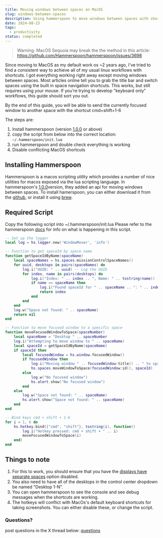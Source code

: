 ```yaml
---
title: Moving windows between spaces on MacOS
slug: windows-between-spaces
description: Using hammerspoon to move windows between spaces with shortcuts on MacOS
date: 2024-08-23
tags:
  - productivity
status: completed
---
```


> Warning: MacOS Sequoia may break the the method in this article:\
> https://github.com/Hammerspoon/hammerspoon/issues/3698

Since moving to MacOS as my default work os ~2 years ago, I've tried to find a consistent way to achieve all of my usual linux workflows with shortcuts. I got everything working right away except moving windows between spaces. Most articles online tell you to grab the title bar and switch spaces using the built in space navigation shortcuts. This works, but still requires using your mouse. If you're trying to develop "keyboard only" workflows, this guide should sort you out.

By the end of this guide, you will be able to send the currently focused window to another space with the shortcut cmd+shift+1-6

The steps are:
1. Install hammerspoon (version [1.0.0](https://www.hammerspoon.org/releasenotes/1.0.0.html) or above)
2. copy the script from below into the correct location:  `~/.hammerspoon/init.lua`
3. run hammerspoon and double check everything is working
4. Disable conflicting MacOS shortcuts
## Installing Hammerspoon
Hammerspoon is a macos scripting utility which provides a number of nice utilities for macos exposed via the lua scripting language. In hammerspoon's [1.0.0](https://www.hammerspoon.org/releasenotes/1.0.0.html)version, they added an api for moving windows between spaces.
To install hamerspoon, you can either download it from the [github](https://github.com/Hammerspoon/hammerspoon/releases/tag/1.0.0), or install it using [brew](https://formulae.brew.sh/cask/hammerspoon).
## Required Script
Copy the following script into ~/.hammerspoon/init.lua
Please refer to the hammerspoon [docs]() for info on what is happening in this script.
```lua
-- Set up the logger
local log = hs.logger.new('WindowMover', 'info')

-- Function to get spaceId by space name
function getSpaceIdByName(spaceName)
    local spaceNames = hs.spaces.missionControlSpaceNames()
    for uuid, desktops in pairs(spaceNames) do
        log.i("UUID: " .. uuid) -- Log the UUID
        for index, name in pairs(desktops) do
            log.i("Index: " .. index .. ", Name: " .. tostring(name)) -- Log the index and name
            if name == spaceName then
                log.i("Found spaceId for " .. spaceName .. ": " .. index)
                return index
            end
        end
    end
    log.w("Space not found: " .. spaceName)
    return nil
end

-- Function to move focused window to a specific space
function moveFocusedWindowToSpace(spaceNumber)
    local spaceName = "Desktop " .. spaceNumber
    log.i("Attempting to move window to " .. spaceName)
    local spaceId = getSpaceIdByName(spaceName)
    if spaceId then
        local focusedWindow = hs.window.focusedWindow()
        if focusedWindow then
            log.i("Moving window " .. focusedWindow:title() .. " to spaceId " .. spaceId)
            hs.spaces.moveWindowToSpace(focusedWindow:id(), spaceId)
        else
            log.w("No focused window")
            hs.alert.show("No focused window")
        end
    else
        log.w("Space not found: " .. spaceName)
        hs.alert.show("Space not found: " .. spaceName)
    end
end

-- Bind keys cmd + shift + 1-6
for i = 1, 6 do
    hs.hotkey.bind({"cmd", "shift"}, tostring(i), function()
        log.i("Hotkey pressed: cmd + shift + " .. i)
        moveFocusedWindowToSpace(i)
    end)
end
```

## Things to note
1. For this to work, you should ensure that you have the [displays have separate spaces](https://www.howtogeek.com/180677/mission-control-101-how-to-use-multiple-desktops-on-a-mac/) option disabled.
2. You also need to have all of the desktops in the control center dropdown be named "Desktop 1-N".
3. You can open hammerspoon to see the console and see debug messages when the shortcuts are working.
4. The hotkeys will conflict with MacOs's default keyboard shortcuts for taking screenshots. You can either disable these, or change the script.

### Questions?
post questions in the X thread below:
[questions](https://x.com/KonStanisz/status/1827136634816430502)
